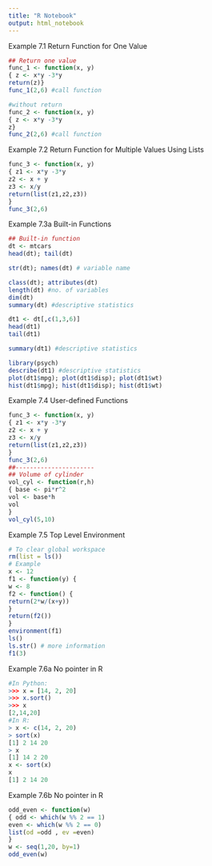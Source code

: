 ---
title: "R Notebook"
output: html_notebook
---
Example 7.1 Return Function for One Value
```{r}
## Return one value
func_1 <- function(x, y)
{ z <- x*y -3*y
return(z)}
func_1(2,6) #call function
```
```{r}
#without return
func_2 <- function(x, y)
{ z <- x*y -3*y
z}
func_2(2,6) #call function
```
Example 7.2 Return Function for Multiple Values Using
Lists
```{r}
func_3 <- function(x, y)
{ z1 <- x*y -3*y
z2 <- x + y
z3 <- x/y
return(list(z1,z2,z3))
}
func_3(2,6)
```
Example 7.3a Built-in Functions
```{r}
## Built-in function
dt <- mtcars
head(dt); tail(dt)
```
```{r}
str(dt); names(dt) # variable name
```
```{r}
class(dt); attributes(dt)
length(dt) #no. of variables
dim(dt)
summary(dt) #descriptive statistics
```
```{r}
dt1 <- dt[,c(1,3,6)]
head(dt1)
tail(dt1)
```
```{r}
summary(dt1) #descriptive statistics
```

```{r}
library(psych)
describe(dt1) #descriptive statistics
plot(dt1$mpg); plot(dt1$disp); plot(dt1$wt)
hist(dt1$mpg); hist(dt1$disp); hist(dt1$wt)
```
Example 7.4 User-defined Functions
```{r}
func_3 <- function(x, y)
{ z1 <- x*y -3*y
z2 <- x + y
z3 <- x/y
return(list(z1,z2,z3))
}
func_3(2,6)
##----------------------
## Volume of cylinder
vol_cyl <- function(r,h)
{ base <- pi*r^2
vol <- base*h
vol
}
vol_cyl(5,10)

```
Example 7.5 Top Level Environment
```{r}
# To clear global workspace
rm(list = ls())
# Example
x <- 12
f1 <- function(y) {
w <- 8
f2 <- function() {
return(2*w/(x+y))
}
return(f2())
}
environment(f1)
ls()
ls.str() # more information
f1(3)
```
Example 7.6a No pointer in R
```{r}
#In Python:
>>> x = [14, 2, 20]
>>> x.sort()
>>> x
[2,14,20]
#In R:
> x <- c(14, 2, 20)
> sort(x)
[1] 2 14 20
> x
[1] 14 2 20
x <- sort(x)
x
[1] 2 14 20

```
Example 7.6b No pointer in R
```{r}
odd_even <- function(w)
{ odd <- which(w %% 2 == 1)
even <- which(w %% 2 == 0)
list(od =odd , ev =even)
}
w <- seq(1,20, by=1)
odd_even(w)

```

